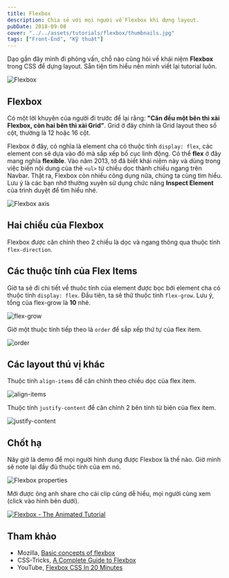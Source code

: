 ```yaml
---
title: Flexbox
description: Chia sẻ với mọi người về Flexbox khi dựng layout.
pubDate: 2018-09-08
cover: "../../assets/tutorials/flexbox/thumbnails.jpg"
tags: ["Front-End", "Kỹ thuật"]
---
```


Dạo gần đây mình đi phỏng vấn, chỗ nào cũng hỏi về khái niệm **Flexbox** trong CSS để dựng layout. Sẵn tiện tìm hiểu nên mình viết lại tutorial luôn.

![Flexbox](../../assets/tutorials/flexbox/thumbnails.jpg)

## Flexbox

Có một lời khuyên của người đi trước để lại rằng: **"Căn đều một bên thì xài Flexbox, còn hai bên thì xài Grid"**. Grid ở đây chính là Grid layout theo số cột, thường là 12 hoặc 16 cột.

Flexbox ở đây, có nghĩa là element cha có thuộc tính `display: flex`, các element con sẽ dựa vào đó mà sắp xếp bố cục linh động. Có thể **flex** ở đây mang nghĩa **flexible**. Vào năm 2013, tớ đã biết khái niệm này và dùng trong việc biến nội dung của thẻ `<ul>` từ chiều dọc thành chiều ngang trên Navbar. Thật ra, Flexbox còn nhiều công dụng nữa, chúng ta cùng tìm hiểu. Lưu ý là các bạn nhớ thường xuyên sử dụng chức năng **Inspect Element** của trình duyệt để tìm hiểu nhé.

![Flexbox axis](../../assets/tutorials/flexbox/flexbox.png)

## Hai chiều của Flexbox

Flexbox được căn chỉnh theo 2 chiều là dọc và ngang thông qua thuộc tính `flex-direction`.

## Các thuộc tính của Flex Items

Giờ ta sẽ đi chi tiết về thuôc tính của element được bọc bởi element cha có thuộc tính `display: flex`. Đầu tiên, ta sẽ thử thuộc tính `flex-grow`. Lưu ý, tổng của flex-grow là **10** nhé.

![flex-grow](../../assets/tutorials/flexbox/img-1.png)

Giờ một thuộc tính tiếp theo là `order` để sắp xếp thứ tự của flex item.

![order](../../assets/tutorials/flexbox/img-2.png)

## Các layout thú vị khác

Thuộc tính `align-items` để căn chỉnh theo chiều dọc của flex item.

![align-items](../../assets/tutorials/flexbox/img-3.png)

Thuộc tính `justify-content` để căn chỉnh 2 bên tính từ biên của flex item.

![justify-content](../../assets/tutorials/flexbox/img-4.png)

## Chốt hạ

Nãy giờ là demo để mọi người hình dung được Flexbox là thế nào. Giờ mình sẽ note lại đầy đủ thuộc tính của em nó.

![Flexbox properties](../../assets/tutorials/flexbox/flexbox-properties.png)

Mới được ông anh share cho cái clip cũng dễ hiểu, mọi người cùng xem (click vào hình bên dưới).

[![Flexbox - The Animated Tutorial](https://img.youtube.com/vi/z0T_4ZvzH7o/0.jpg)](https://www.youtube.com/watch?v=z0T_4ZvzH7o)

## Tham khảo

- Mozilla, [Basic concepts of flexbox](https://developer.mozilla.org/en-US/docs/Web/CSS/CSS_Flexible_Box_Layout/Basic_Concepts_of_Flexbox)
- CSS-Tricks, [A Complete Guide to Flexbox](https://css-tricks.com/snippets/css/a-guide-to-flexbox/)
- YouTube, [Flexbox CSS In 20 Minutes](https://www.youtube.com/watch?v=JJSoEo8JSnc)
